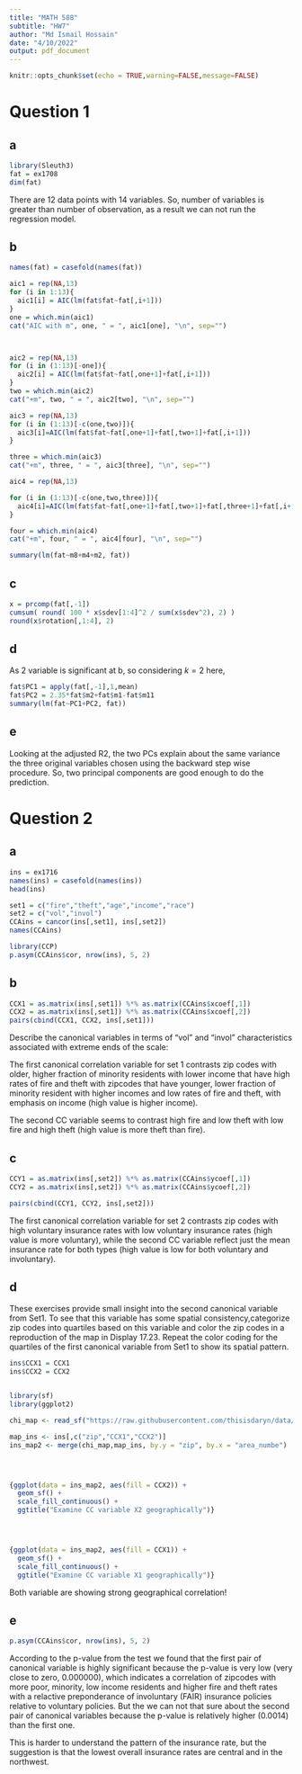 ```yaml
---
title: "MATH 588"
subtitle: "HW7"
author: "Md Ismail Hossain"
date: "4/10/2022"
output: pdf_document
---
```



```r
knitr::opts_chunk$set(echo = TRUE,warning=FALSE,message=FALSE)
```

\newpage

# Question 1 

## a

```r
library(Sleuth3)
fat = ex1708
dim(fat)
```

There are 12 data points with 14 variables. So, number of variables is greater than number of observation, as a result we can not run the regression model.


## b

```r
names(fat) = casefold(names(fat))

aic1 = rep(NA,13)
for (i in 1:13){
  aic1[i] = AIC(lm(fat$fat~fat[,i+1])) 
} 
one = which.min(aic1) 
cat("AIC with m", one, " = ", aic1[one], "\n", sep="")



aic2 = rep(NA,13) 
for (i in (1:13)[-one]){
  aic2[i] = AIC(lm(fat$fat~fat[,one+1]+fat[,i+1]))
}
two = which.min(aic2) 
cat("+m", two, " = ", aic2[two], "\n", sep="")
```


```r
aic3 = rep(NA,13)
for (i in (1:13)[-c(one,two)]){
  aic3[i]=AIC(lm(fat$fat~fat[,one+1]+fat[,two+1]+fat[,i+1]))
} 

three = which.min(aic3)
cat("+m", three, " = ", aic3[three], "\n", sep="")

aic4 = rep(NA,13)

for (i in (1:13)[-c(one,two,three)]){
  aic4[i]=AIC(lm(fat$fat~fat[,one+1]+fat[,two+1]+fat[,three+1]+fat[,i+1]))
}

four = which.min(aic4)
cat("+m", four, " = ", aic4[four], "\n", sep="")
```


```r
summary(lm(fat~m8+m4+m2, fat))
```


## c

```r
x = prcomp(fat[,-1])
cumsum( round( 100 * x$sdev[1:4]^2 / sum(x$sdev^2), 2) )
round(x$rotation[,1:4], 2)
```

## d

As 2 variable is significant at b, so considering $k=2$ here,

```r
fat$PC1 = apply(fat[,-1],1,mean)
fat$PC2 = 2.35*fat$m2+fat$m1-fat$m11
summary(lm(fat~PC1+PC2, fat))
```

## e

Looking at the adjusted R2, the two PCs explain about the same variance
the three original variables chosen using the backward step wise procedure. So, two principal components are good enough to do the prediction. 

# Question 2

## a 

```r
ins = ex1716
names(ins) = casefold(names(ins))
head(ins)
```


```r
set1 = c("fire","theft","age","income","race")
set2 = c("vol","invol")
CCAins = cancor(ins[,set1], ins[,set2])
names(CCAins)

library(CCP)
p.asym(CCAins$cor, nrow(ins), 5, 2)
```
## b

```r
CCX1 = as.matrix(ins[,set1]) %*% as.matrix(CCAins$xcoef[,1])
CCX2 = as.matrix(ins[,set1]) %*% as.matrix(CCAins$xcoef[,2])
pairs(cbind(CCX1, CCX2, ins[,set1]))
```

Describe the canonical variables in terms of "vol" and "invol" characteristics associated with extreme ends of the scale:

The first canonical correlation variable for set 1 contrasts zip codes with older,
higher fraction of minority residents with lower income that have high rates
of fire and theft with zipcodes that have younger, lower fraction of minority
resident with higher incomes and low rates of fire and theft, with emphasis
on income (high value is higher income). 

The second CC variable seems to contrast high fire and low theft with low fire and high theft (high value is more theft than fire).


## c


```r
CCY1 = as.matrix(ins[,set2]) %*% as.matrix(CCAins$ycoef[,1])
CCY2 = as.matrix(ins[,set2]) %*% as.matrix(CCAins$ycoef[,2])
```


```r
pairs(cbind(CCY1, CCY2, ins[,set2]))
```
The first canonical correlation variable for set 2 contrasts zip codes with high
voluntary insurance rates with low voluntary insurance rates (high value is
more voluntary), while the second CC variable reflect just the mean insurance
rate for both types (high value is low for both voluntary and involuntary).

## d

These exercises provide small insight into the second canonical variable from Set1. To see that this variable has some spatial consistency,categorize zip codes into quartiles based on this variable and color the zip codes in a reproduction of the map in Display 17.23. Repeat the color coding for the quartiles of the first canonical variable from Set1 to show its spatial pattern. 
 
 
```r
ins$CCX1 = CCX1
ins$CCX2 = CCX2


library(sf)
library(ggplot2)

chi_map <- read_sf("https://raw.githubusercontent.com/thisisdaryn/data/master/geo/chicago/Comm_Areas.geojson") 

map_ins <- ins[,c("zip","CCX1","CCX2")]
ins_map2 <- merge(chi_map,map_ins, by.y = "zip", by.x = "area_numbe")




{ggplot(data = ins_map2, aes(fill = CCX2)) +
  geom_sf() + 
  scale_fill_continuous() + 
  ggtitle("Examine CC variable X2 geographically")}




{ggplot(data = ins_map2, aes(fill = CCX1)) +
  geom_sf() + 
  scale_fill_continuous() + 
  ggtitle("Examine CC variable X1 geographically")}
```
Both variable are showing strong geographical correlation!

## e

```r
p.asym(CCAins$cor, nrow(ins), 5, 2)
```


According to the p-value from the test we found that the first pair of canonical variable is highly significant because the p-value is very low (very close to zero, 0.000000), which indicates a correlation of zipcodes with more poor, minority, low income residents and higher fire and theft rates with a relactive preponderance of involuntary (FAIR) insurance policies relative to voluntary policies. But the we can not that sure about the second pair of canonical variables because the p-value is relatively higher (0.0014) than the first one. 

This is harder to understand the pattern of the insurance rate, but the suggestion is that the lowest overall insurance rates are central and in the northwest.
